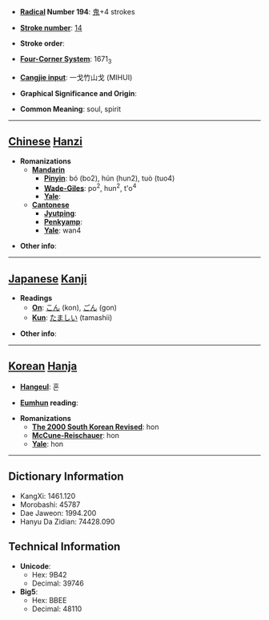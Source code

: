 * '''[[Wiktionary:Chinese radical index| Radical]] Number 194''': [[Wiktionary:Chinese radical index 鬼|鬼]]+4 strokes

* '''[[Wiktionary:Chinese total strokes index|Stroke number]]''': [[Wiktionary:Chinese total strokes index 14|14]]

* '''Stroke order''': 

* '''[[Wiktionary:Chinese four corner index|Four-Corner System]]''': 1671<sub>3</sub>

* '''[[Wiktionary:Chinese Cangjie index|Cangjie input]]''': 一戈竹山戈 (MIHUI)

* '''Graphical Significance and Origin''': 

* '''Common Meaning''': soul, spirit

----

== [[Chinese]] [[Hanzi]] ==

* '''Romanizations'''
** '''[[Mandarin]]'''
*** '''[[Pinyin]]''': bó (bo2), hún (hun2), tuò (tuo4)
*** '''[[Wade-Giles]]''': po<sup>2</sup>, hun<sup>2</sup>, t'o<sup>4</sup>
*** '''[[Yale]]''': 
** '''[[Cantonese]]'''
*** '''[[Jyutping]]''':
*** '''[[Penkyamp]]''': 
*** '''[[Yale]]''': wan4

* '''Other info''': 

----

== [[Japanese]] [[Kanji]] ==

* '''Readings'''
** '''[[On]]''': [[こん]] (kon), [[ごん]] (gon)
** '''[[Kun]]''': [[たましい]] (tamashii)

* '''Other info''':  

----

== [[Korean]] [[Hanja]] ==

* '''[[Hangeul]]''': 혼

* '''[[Eumhun]] reading''': 

* '''Romanizations'''
** '''[[The 2000 South Korean Revised Romanization|The 2000 South Korean Revised]]''': hon
** '''[[McCune-Reischauer]]''': hon
** '''[[Yale]]''': hon

----

== Dictionary Information ==

* KangXi: 1461.120
* Morobashi: 45787
* Dae Jaweon: 1994.200
* Hanyu Da Zidian: 74428.090

== Technical Information ==

* '''Unicode''':
** Hex: 9B42
** Decimal: 39746
* '''Big5''':
** Hex: BBEE
** Decimal: 48110